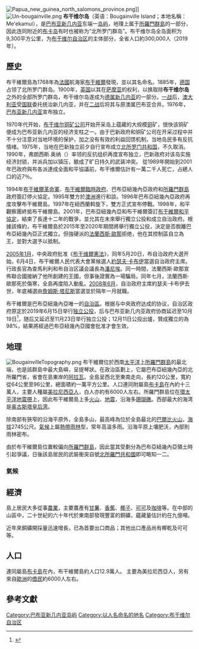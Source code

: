 {{not|布干维尔自治区}}
{{Infobox islands
| name             = 布干維爾島
| image name       = BougainvilleBukaandNeighbourhood.png
| image caption    = 布干維爾島及周圍島嶼
| image size       =
| map              = Papua New Guinea
| map_caption      = 布干維爾島位置圖
| native name      =
| native name link =
| nickname         =
| location         = [[美拉尼西亚|美拉尼西亚]]
| coordinates      = {{Coord|6|14|40|S|155|23|02|E|scale:2500000|display=inline}}
| archipelago      = 索羅門群島
| total islands    =
| major islands    =
| area_km2         = 9318
| length_km        =
| width_km         =
| highest mount    = [[巴爾比火山|巴爾比火山]]
| elevation_m      = 2715
| country          = {{PNG}}
| country admin divisions title     = 省份
| country admin divisions           = [[布干维尔自治区|布干维尔自治区]]
| country admin divisions title 1   =
| country admin divisions 1         =
| country admin divisions title 2   =
| country admin divisions 2         =
| country largest city              =
| country largest city population   =
| population       = 175,160
| population as of = 2000
| density_km2      = 18.80
| ethnic groups    =
| timezone1        = UTC
| utc_offset1      = +11
| additional info  =
}}
[[File:Papua_new_guinea_north_salomons_province.png|thumb]]]]
[[File:Un-bougainville.png|thumb]]
'''布干维尔岛'''（英语：Bougainville Island；本地名稱：Me'ekamui），是[[巴布亚新几内亚|巴布亚新几内亚]]东端一[[岛屿|岛屿]]，地理上属于[[索羅門群島_(群島)|所羅門群島]]的一部分，因此连同附近的[[布卡岛|布卡岛]]有时也被称为“北所罗门群岛”。布干维尔岛全岛面积为9,300平方公里，为[[布干维尔自治区|布干维尔自治区]]的主体部分，全省人口約300,000人（2019年）。

== 歷史 ==
{{main|布干維爾歷史}}
布干維爾島為1768年為[[法國|法國]]航海家[[路易斯·安東尼·布干維爾|布干維爾]]發現，並以其名命名。1885年，[[德国|德国]]占领了北所罗门群岛。1900年，[[英国|英国]]以其在[[萨摩亚|萨摩亚]]的权利，以换取除'''布干维尔岛'''之外的全部所罗门群岛，布干维尔岛遂成为[[德属新几内亚|德属新几内亚]]的一部分。[[一战|一战]]后，[[澳大利亚|澳大利亚]]受[[国联|国联]]委托统治新几内亚，并在[[二战|二战]]后将其与原澳属巴布亚合并。1976年，[[巴布亚新几内亚|巴布亚新几内亚]]宣布独立。

1970年代开始，[[布干维尔铜矿公司|布干维尔铜矿公司]]开始开采岛上蕴藏的大规模[[铜|铜]]矿，很快该铜矿便成为巴布亚新几内亚的经济支柱之一。由于巴新政府和铜矿公司在开采过程中并不十分注意对当地环境的保护，加之没有有效的利益回馈机制，当地岛民多有反抗情绪。1975年，当地在巴新独立前夕自行宣布成立[[北所罗门共和国|北所罗门共和国]]，不久取消。1990年，弗朗西斯.奥纳（{{lang|en|Francis Ona}}）率领的反抗组织再度宣布独立，巴新政府对该岛实施经济封锁，并派兵加以镇压，酿成了旷日持久的武装冲突。 從1989年開始到2001年巴政府與布各派達成全面和平協議前，布干维爾估計有一萬二千人死亡，占總人口的近7％。

1994年[[布干維爾革命軍|布干維爾革命軍]]、[[布干維爾臨時政府|布干維爾臨時政府]]、巴布亞紐幾內亞政府和[[所羅門群島|所羅門群島]]政府簽訂停火協定。1995年雙方於[[澳洲|澳洲]]進行和談。1996年巴布亞紐幾內亞政府再度攻擊布干維爾島。1997年在紐西蘭斡旋下，雙方正式宣布停戰。1998年，和平觀察團終抵布干維爾島。2001年，巴布亞紐幾內亞和布干維爾簽訂[[布干維爾和平協定|布干維爾和平協定]]，結束了長達十二年的戰爭，並允其在未來舉行獨立公投和成立自治政府。根據該條約，布干維爾島於2015年至2020年期間將舉行獨立公投，決定是否脫離巴布亞紐幾內亞正式獨立。但強硬派的[[法蘭西斯·歐那|法蘭西斯·歐那]]拒绝，他在其控制區自立為王，並對大選予以抵制。

[[2005年1月|2005年1月]]，中央政府批准《[[布干维爾憲法|布干维爾憲法]]》，同年5月20日，布自治政府大選开始，6月4日，布干維爾人民代表大會黨候選人[[約瑟夫·卡布伊|約瑟夫·卡布伊]]當選自治政府主席。行政長官為查馬利利和布自治区議会議長為[[潘尼埃|潘尼埃]]。同一時間，法蘭西斯·歐那宣佈聯合國接納了他所創建的王國，但事後證實為一場騙局。同年七月，法蘭西斯·歐那死於傷寒，全島再度陷入動亂。[[2008年6月|2008年6月]]，自治政府主席約瑟夫·卡布伊去世，年底補選由[[詹姆斯·塔尼斯|詹姆斯·塔尼斯]]當選並於隔年一月就職。

布干維爾是巴布亞紐幾內亞唯一的[[自治區|自治區]]。根据与中央政府达成的协议，自治区政府原定於2019年6月15日举行[[独立公投|独立公投]]，后与巴布亚新几内亚政府协商延迟至10月19日<ref>{{Cite news|url=https://www.reuters.com/article/us-papua-bougainville/bougainville-independence-vote-delayed-to-october-idUSKCN1QI3XI|title=Bougainville independence vote delayed to October|last=|first=|date=2018-03-01|work=Reuters|access-date=2018-03-02|archive-url=https://web.archive.org/web/20210313201513/https://www.reuters.com/article/us-papua-bougainville/bougainville-independence-vote-delayed-to-october-idUSKCN1QI3XI|archive-date=2021-03-13|dead-url=no|language=en-AU}}</ref>，随后又延迟至11月23日举行独立公投；12月11日公投出爐，贊成獨立的為98%，結果將經過巴布亞紐幾內亞國會批准才會生效。

== 地理 ==
{{main|布干維爾地理}}
[[File:BougainvilleTopography.png|thumb]]
布干維爾位於西南[[太平洋|太平洋]]上[[索羅門群島_(群島)|所羅門群島]]的最北端，也是該群島中最大島嶼，呈提琴狀。在政治區劃上，它屬巴布亞紐幾內亞的北所羅門省，省會在島東岸的[[阿拉瓦|阿拉瓦]]。全島呈西北至東南走向，長約120公里，寬約從64公里至96公里，總面積約一萬平方公里。人口連同附屬島[[布卡島|布卡島]]在內約十三萬人，主要人種屬[[美拉尼西亞人|美拉尼西亞人]]，白人亦約有6000人左右。所羅門群島位在[[環太平洋地震帶|環太平洋地震帶]]上，因此布干維爾島上多[[火山|火山]]、[[地震|地震]]，沿海多[[珊瑚礁|珊瑚礁]]。西部最大的海湾是[[奥古斯塔皇后湾|奥古斯塔皇后湾]]。

除南部有狹窄的沿海平原外，全島多山，最高峰為位於全島最北的[[巴爾比火山|巴爾比火山]]，[[海拔|海拔]]2745公尺。[[氣候|氣候]]上屬[[熱帶雨林|熱帶雨林]]型，常年高溫多雨。沿海平原上壤肥沃，內部則雨林密布。

由於布干維爾島位置較偏向[[所羅門群島|所羅門群島]]，因此當其受劃分為巴布亞紐幾內亞領土時引起爭議，日後該島居民的武裝衝突自號[[北所羅門共和國|北所羅門共和國]]即可略知一二。

=== 氣候 ===

<div style="width:75%">
{{Weather box
|location = 布甘維爾島
|single line = Yes
|metric first = Yes
|Jan high F = 89
|Feb high F = 89
|Mar high F = 88
|Apr high F = 87
|May high F = 87
|Jun high F = 87
|Jul high F = 86
|Aug high F =87
|Sep high F = 87
|Oct high F = 86
|Nov high F =88
|Dec high F = 88
|Year high F = 87
|Jan low F = 72
|Feb low F = 71
|Mar low F = 73
|Apr low F = 72
|May low F = 71
|Jun low F = 71
|Jul low F = 71
|Aug low F = 71
|Sep low F = 71
|Oct low F = 71
|Nov low F = 72
|Dec low F = 73
|Year low F = 72
|precipitation colour = green
|Jan precipitation inch = 22.2
|Feb precipitation inch =7.5
|Mar precipitation inch = 14.7
|Apr precipitation inch = 11.4
|May precipitation inch = 11.1
|Jun precipitation inch = 9.5
|Jul precipitation inch = 19.9
|Aug precipitation inch = 12.7
|Sep precipitation inch = 13.9
|Oct precipitation inch = 22.9
|Nov precipitation inch = 16.4
|Dec precipitation inch = 19.2
|Year precipitation inch = 181.4
|source 1 = Weatherbase <ref name=Weatherbase>{{cite web
|url=http://www.weatherbase.com/weather/weather.php3?s=100519&refer=wikipedia
|title=Weatherbase: Historical Weather for Bougainville, Papua New Guinea
|publisher=Weatherbase
|year=2011
|access-date=2014-12-21
|archive-date=2021-03-13
|archive-url=https://web.archive.org/web/20210313200148/http://www.weatherbase.com/weather/weather.php3?s=100519&refer=wikipedia
|dead-url=no
}}
Retrieved on November 24, 2011.</ref>
|date=November 2011
}}
</div>

== 經濟 ==
{{main|布干維爾經濟}}
島上居民大多從事[[農業|農業]]，主要農產有[[甘薯|甘薯]]、[[香蕉|香蕉]]、[[椰子|椰子]]、[[可可|可可]]及[[咖啡|咖啡]]等。在中部的山區中，二十世紀的六十年代於東南部發現豐富的銅礦，蘊藏量估計約在九億噸。

近年來銅礦開採量迅速增長，已為首要出口商品；其他出口產品尚有椰乾及可可等。

== 人口 ==
{{main|布干維爾人口}}
連同屬島[[布卡島|布卡島]]在內，布干維爾島約人口12.9萬人。 主要為美拉尼西亞人，另有來自[[歐洲|歐洲]]的[[僑民|僑民]]約6000人左右。

== 參考文獻 ==
{{reflist}}
{{Commons category|Bougainville Island|<br/>Bougainville Island}}
{{Wikivoyage|Bougainville}}

{{Coord|6|14|40|S|155|23|02|E|region:PG_type:isle_scale:2500000|display=title}}
{{DEFAULTSORT:Bougainville}}
{{Authority Control}}
[[Category:巴布亚新几内亚岛屿|Category:巴布亚新几内亚岛屿]]
[[Category:以人名命名的地名|Category:以人名命名的地名]]
[[Category:布干维尔自治区|Category:布干维尔自治区]]